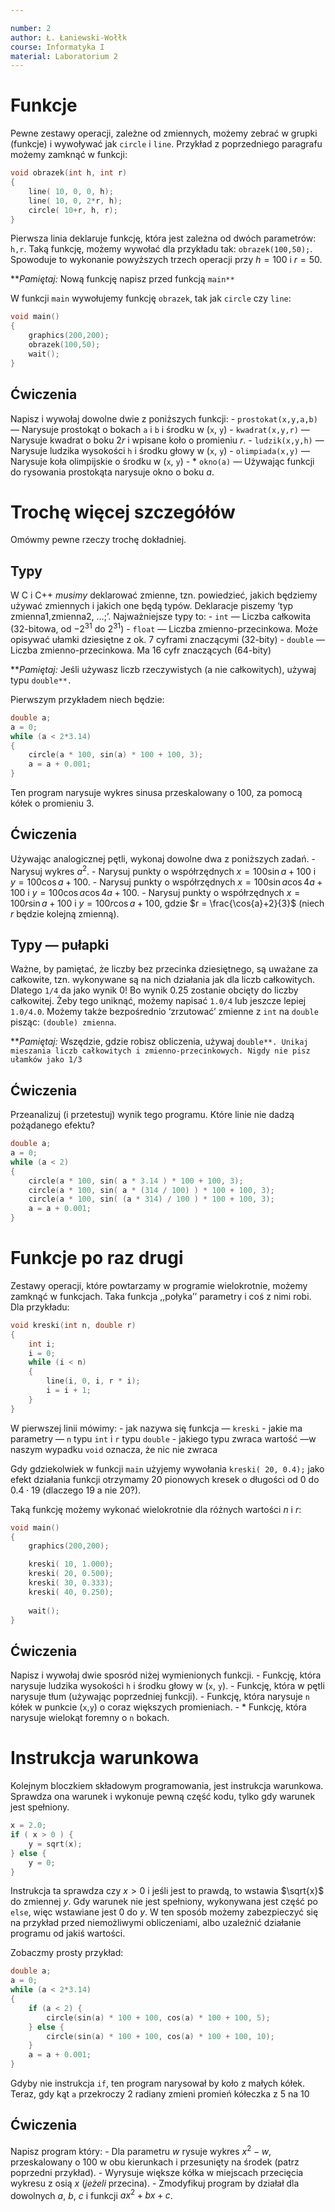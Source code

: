 ```yaml
---

number: 2
author: Ł. Łaniewski-Wołłk
course: Informatyka I
material: Laboratorium 2
---
```



# Funkcje
Pewne zestawy operacji, zależne od zmiennych, możemy zebrać w grupki (funkcje) i wywoływać jak `circle` i `line`. Przykład z poprzedniego paragrafu możemy zamknąć w funkcji:
```c++
void obrazek(int h, int r)
{
    line( 10, 0, 0, h);
    line( 10, 0, 2*r, h);
    circle( 10+r, h, r);
}
```

Pierwsza linia deklaruje funkcję, która jest zależna od dwóch parametrów: `h,r`. Taką funkcję, możemy wywołać dla przykładu tak: `obrazek(100,50);`. Spowoduje to wykonanie powyższych trzech operacji przy $h=100$ i $r=50$.

**_Pamiętaj:_ Nową funkcję napisz przed funkcją `main**`

W funkcji `main` wywołujemy funkcję `obrazek`, tak jak `circle` czy `line`:
```c++
void main()
{
    graphics(200,200);
    obrazek(100,50);	
    wait();
}
```


## Ćwiczenia
Napisz i wywołaj dowolne dwie z poniższych funkcji:
- `prostokat(x,y,a,b)` --- Narysuje prostokąt o bokach `a` i `b` i środku w (`x`, `y`)
- `kwadrat(x,y,r)` --- Narysuje kwadrat o boku $2r$ i wpisane koło o promieniu $r$.
- `ludzik(x,y,h)` --- Narysuje ludzika wysokości `h` i środku głowy w (`x`, `y`)
- `olimpiada(x,y)` --- Narysuje koła olimpijskie o środku w (`x`, `y`)
- *  `okno(a)` --- Używając funkcji do rysowania prostokąta narysuje okno o boku $a$.


# Trochę więcej szczegółów
Omówmy pewne rzeczy trochę dokładniej.

## Typy
W C i C++ _musimy_ deklarować zmienne, tzn. powiedzieć, jakich będziemy używać zmiennych i jakich one będą typów. Deklaracje piszemy 'typ zmienna1,zmienna2, ...;'. Najważniejsze typy to:
- `int` --- Liczba całkowita (32-bitowa, od $-2^{31}$ do $2^{31}$)
- `float` --- Liczba zmienno-przecinkowa. Może opisywać ułamki dziesiętne z ok. 7 cyframi znaczącymi (32-bity)
- `double` --- Liczba zmienno-przecinkowa. Ma 16 cyfr znaczących (64-bity)

**_Pamiętaj:_ Jeśli używasz liczb rzeczywistych (a nie całkowitych), używaj typu `double**.`

Pierwszym przykładem niech będzie:
```c++
double a;
a = 0;
while (a < 2*3.14)
{
    circle(a * 100, sin(a) * 100 + 100, 3);
    a = a + 0.001;
}
```
Ten program narysuje wykres sinusa przeskalowany o 100, za pomocą kółek o promieniu 3.


## Ćwiczenia
Używając analogicznej pętli, wykonaj dowolne dwa z poniższych zadań.
- Narysuj wykres $a^2$.
- Narysuj punkty o współrzędnych $x=100\sin{a}+100$ i $y=100\cos{a}+100$.
- Narysuj punkty o współrzędnych $x=100\sin{a}\cos{4a}+100$ i $y=100\cos{a}\cos{4a}+100$.
- Narysuj punkty o współrzędnych $x=100r\sin{a}+100$ i $y=100r\cos{a}+100$, gdzie $r = \frac{\cos{a}+2}{3}$ (niech $r$ będzie kolejną zmienną).


## Typy --- pułapki
Ważne, by pamiętać, że liczby bez przecinka dziesiętnego, są uważane za całkowite, tzn. wykonywane są na nich działania jak dla liczb całkowitych. Dlatego `1/4` da jako wynik 0! Bo wynik 0.25 zostanie obcięty do liczby całkowitej. Żeby tego uniknąć, możemy napisać `1.0/4` lub jeszcze lepiej `1.0/4.0`. Możemy także bezpośrednio 'zrzutować' zmienne z `int` na `double` pisząc: `(double) zmienna`.

**_Pamiętaj:_ Wszędzie, gdzie robisz obliczenia, używaj `double**. Unikaj mieszania liczb całkowitych i zmienno-przecinkowych. Nigdy nie pisz ułamków jako 1/3`


## Ćwiczenia
Przeanalizuj (i przetestuj) wynik tego programu. Które linie nie dadzą pożądanego efektu?
```c++
double a;
a = 0;
while (a < 2)
{
    circle(a * 100, sin( a * 3.14 ) * 100 + 100, 3);
    circle(a * 100, sin( a * (314 / 100) ) * 100 + 100, 3);
    circle(a * 100, sin( (a * 314) / 100 ) * 100 + 100, 3);
    a = a + 0.001;
}
```


# Funkcje po raz drugi
Zestawy operacji, które powtarzamy w programie wielokrotnie, możemy zamknąć w funkcjach. Taka funkcja ,,połyka'' parametry i coś z nimi robi. Dla przykładu:
```c++
void kreski(int n, double r)
{
    int i;
    i = 0;
    while (i < n)
    {
        line(i, 0, i, r * i);
        i = i + 1;
    }
}
```
W pierwszej linii mówimy:
- jak nazywa się funkcja --- `kreski`
- jakie ma parametry --- `n` typu `int` i `r` typu `double`
- jakiego typu zwraca wartość ---w naszym wypadku `void` oznacza, że nic nie zwraca

Gdy gdziekolwiek w funkcji `main` użyjemy wywołania `kreski( 20, 0.4);` jako efekt działania funkcji otrzymamy 20 pionowych kresek o długości od $0$ do $0.4\cdot 19$ (dlaczego $19$ a nie $20$?).

Taką funkcję możemy wykonać wielokrotnie dla różnych wartości $n$ i $r$:
```c++
void main()
{
    graphics(200,200);

    kreski( 10, 1.000);	
    kreski( 20, 0.500);	
    kreski( 30, 0.333);	
    kreski( 40, 0.250);	
	
    wait();
}
```


## Ćwiczenia
Napisz i wywołaj dwie sposród niżej wymienionych funkcji.
- Funkcję, która narysuje ludzika wysokości `h` i środku głowy w (`x`, `y`).
- Funkcję, która w pętli narysuje tłum (używając poprzedniej funkcji).
- Funkcję, która narysuje `n` kółek w punkcie (`x`,`y`) o coraz większych promieniach.
- *  Funkcję, która narysuje wielokąt foremny o `n` bokach.



# Instrukcja warunkowa
Kolejnym bloczkiem składowym programowania, jest instrukcja warunkowa. Sprawdza ona warunek i wykonuje pewną część kodu, tylko gdy warunek jest spełniony.
```c++
x = 2.0;
if ( x > 0 ) {
    y = sqrt(x);
} else {
    y = 0;
}
```
Instrukcja ta sprawdza czy $x > 0$ i jeśli jest to prawdą, to wstawia $\sqrt{x}$ do zmiennej $y$. Gdy warunek nie jest spełniony, wykonywana jest część po `else`, więc wstawiane jest $0$ do $y$. W ten sposób możemy zabezpieczyć się na przykład przed niemożliwymi obliczeniami, albo uzależnić działanie programu od jakiś wartości.

Zobaczmy prosty przykład:
```c++
double a;
a = 0;
while (a < 2*3.14)
{
    if (a < 2) {
        circle(sin(a) * 100 + 100, cos(a) * 100 + 100, 5);
    } else {
        circle(sin(a) * 100 + 100, cos(a) * 100 + 100, 10);
    }
    a = a + 0.001;
}
```
Gdyby nie instrukcja `if`, ten program narysował by koło z małych kółek. Teraz, gdy kąt `a` przekroczy $2$ radiany zmieni promień kółeczka z $5$ na $10$ 


## Ćwiczenia
Napisz program który:
- Dla parametru $w$ rysuje wykres $x^2-w$, przeskalowany o 100 w obu kierunkach i przesunięty na środek (patrz poprzedni przykład).
- Wyrysuje większe kółka w miejscach przecięcia wykresu z osią $x$ (_jeżeli_ przecina).
- Zmodyfikuj program by działał dla dowolnych $a$, $b$, $c$ i funkcji $ax^2+bx+c$.

